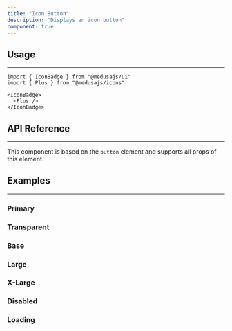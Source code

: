 ---
title: "Icon Button"
description: "Displays an icon button"
component: true
---

<ComponentExample name="icon-button-demo" />

## Usage

---

```tsx
import { IconBadge } from "@medusajs/ui"
import { Plus } from "@medusajs/icons"
```

```tsx
<IconBadge>
  <Plus />
</IconBadge>
```

## API Reference

---

This component is based on the `button` element and supports all props of this element.

<ComponentProps component="icon-button" />

## Examples

---

### Primary

<ComponentExample name="icon-button-primary" />

### Transparent

<ComponentExample name="icon-button-transparent" />

### Base

<ComponentExample name="icon-button-base" />

### Large

<ComponentExample name="icon-button-large" />

### X-Large

<ComponentExample name="icon-button-xlarge" />

### Disabled

<ComponentExample name="icon-button-disabled" />

### Loading

<ComponentExample name="icon-button-loading" />